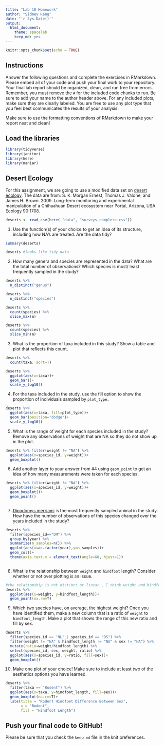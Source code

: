 ```yaml
---
title: "Lab 10 Homework"
author: "Sidney Rang"
date: "`r Sys.Date()`"
output:
  html_document: 
    theme: spacelab
    keep_md: yes
---
```


```r
knitr::opts_chunk$set(echo = TRUE)
```

## Instructions
Answer the following questions and complete the exercises in RMarkdown. Please embed all of your code and push your final work to your repository. Your final lab report should be organized, clean, and run free from errors. Remember, you must remove the `#` for the included code chunks to run. Be sure to add your name to the author header above. For any included plots, make sure they are clearly labeled. You are free to use any plot type that you feel best communicates the results of your analysis.  

Make sure to use the formatting conventions of RMarkdown to make your report neat and clean!  

## Load the libraries
```r
library(tidyverse)
library(janitor)
library(here)
library(naniar)
``` 

## Desert Ecology
For this assignment, we are going to use a modified data set on [desert ecology](http://esapubs.org/archive/ecol/E090/118/). The data are from: S. K. Morgan Ernest, Thomas J. Valone, and James H. Brown. 2009. Long-term monitoring and experimental manipulation of a Chihuahuan Desert ecosystem near Portal, Arizona, USA. Ecology 90:1708.
```r
deserts <- read_csv(here( "data", "surveys_complete.csv"))
```

1. Use the function(s) of your choice to get an idea of its structure, including how NA's are treated. Are the data tidy?  
```r
summary(deserts)
```
```r
deserts #looks like tidy data
```

2. How many genera and species are represented in the data? What are the total number of observations? Which species is most/ least frequently sampled in the study?
```r
deserts %>% 
  n_distinct("genus")
```
```r
deserts %>% 
  n_distinct("species")
```
```r
deserts %>% 
  count(species) %>% 
  slice_max(n)


```
```r
deserts %>% 
  count(species) %>% 
  slice_min(n)
```

3. What is the proportion of taxa included in this study? Show a table and plot that reflects this count.
```r
deserts %>% 
  count(taxa, sort=T)
```

```r
deserts %>% 
  ggplot(aes(x=taxa))+
  geom_bar()+
  scale_y_log10()
```


4. For the taxa included in the study, use the fill option to show the proportion of individuals sampled by `plot_type.`
```r
deserts %>% 
  ggplot(aes(x=taxa, fill=plot_type))+
  geom_bar(position="dodge")+
  scale_y_log10()

```

5. What is the range of weight for each species included in the study? Remove any observations of weight that are NA so they do not show up in the plot.
```r
deserts %>% filter(weight != "NA") %>% 
  ggplot(aes(x=species_id, y=weight))+
  geom_boxplot()

```

6. Add another layer to your answer from #4 using `geom_point` to get an idea of how many measurements were taken for each species.
```r
deserts %>% filter(weight != "NA") %>% 
  ggplot(aes(x=species_id, y=weight))+
  geom_boxplot()+
  geom_point()
  
```

7. [Dipodomys merriami](https://en.wikipedia.org/wiki/Merriam's_kangaroo_rat) is the most frequently sampled animal in the study. How have the number of observations of this species changed over the years included in the study?
```r
deserts %>% 
  filter(species_id=="DM") %>% 
  group_by(year) %>% 
  summarize(n_samples=n()) %>% 
  ggplot(aes(x=as.factor(year),y=n_samples))+
  geom_col()+
  theme(axis.text.x = element_text(angle=60, hjust=1))
  
```

8. What is the relationship between `weight` and `hindfoot` length? Consider whether or not over plotting is an issue.
```r
#the relationship is not distinct or linear , I think weight and hindfoot length are not proportionate to each other 
deserts %>% 
  ggplot(aes(x=weight, y=hindfoot_length))+
  geom_point(na.rm=T)
```

9. Which two species have, on average, the highest weight? Once you have identified them, make a new column that is a ratio of `weight` to `hindfoot_length`. Make a plot that shows the range of this new ratio and fill by sex.
```r
deserts %>% 
  filter(species_id == "NL" | species_id == "DS") %>% 
  filter(weight != "NA" & hindfoot_length != "NA" & sex != "NA") %>% 
  mutate(ratio=weight/hindfoot_length) %>% 
  select(species_id, sex, weight, ratio) %>% 
  ggplot(aes(x=species_id, y=ratio, fill=sex))+
  geom_boxplot()

```

10. Make one plot of your choice! Make sure to include at least two of the aesthetics options you have learned.
```r
deserts %>% 
  filter(taxa == "Rodent") %>% 
  ggplot(aes(x=taxa, y=hindfoot_length, fill=sex))+
  geom_boxplot(na.rm=T)+
  labs(title = "Rodent Hindfoot Difference Between Sex",
       x = "Rodent",
       fill = "Hindfoot Length")

```

## Push your final code to GitHub!
Please be sure that you check the `keep md` file in the knit preferences. 